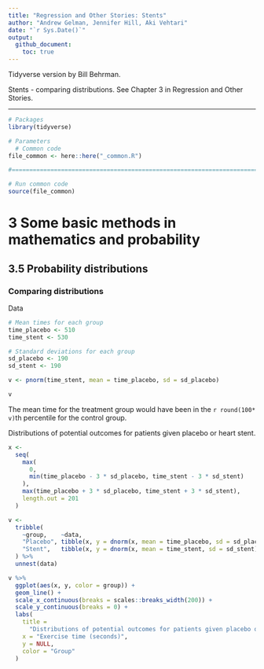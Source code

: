 ```yaml
---
title: "Regression and Other Stories: Stents"
author: "Andrew Gelman, Jennifer Hill, Aki Vehtari"
date: "`r Sys.Date()`"
output:
  github_document:
    toc: true
---
```

Tidyverse version by Bill Behrman.

Stents - comparing distributions. See Chapter 3 in
Regression and Other Stories.

-------------

```r
# Packages
library(tidyverse)

# Parameters
  # Common code
file_common <- here::here("_common.R")

#===============================================================================

# Run common code
source(file_common)
```

# 3 Some basic methods in mathematics and probability

## 3.5 Probability distributions

### Comparing distributions

Data

```r
# Mean times for each group
time_placebo <- 510
time_stent <- 530

# Standard deviations for each group
sd_placebo <- 190
sd_stent <- 190
```

```r
v <- pnorm(time_stent, mean = time_placebo, sd = sd_placebo)

v
```

The mean time for the treatment group would have been in the `r round(100* v)`th percentile for the control group.

Distributions of potential outcomes for patients given placebo or heart stent.

```r
x <- 
  seq(
    max(
      0,
      min(time_placebo - 3 * sd_placebo, time_stent - 3 * sd_stent)
    ),
    max(time_placebo + 3 * sd_placebo, time_stent + 3 * sd_stent),
    length.out = 201
  )

v <- 
  tribble(
    ~group,    ~data,
    "Placebo", tibble(x, y = dnorm(x, mean = time_placebo, sd = sd_placebo)),
    "Stent",   tibble(x, y = dnorm(x, mean = time_stent, sd = sd_stent))
  ) %>% 
  unnest(data)

v %>% 
  ggplot(aes(x, y, color = group)) +
  geom_line() +
  scale_x_continuous(breaks = scales::breaks_width(200)) +
  scale_y_continuous(breaks = 0) +
  labs(
    title =
      "Distributions of potential outcomes for patients given placebo or heart stent",
    x = "Exercise time (seconds)",
    y = NULL,
    color = "Group"
  )
```

